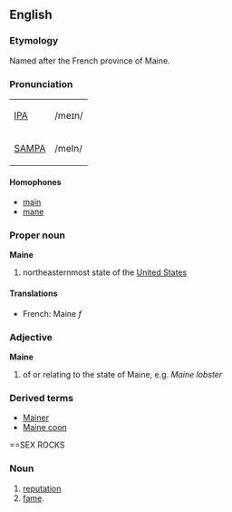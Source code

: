 ==English==
===Etymology===
Named after the French province of Maine.

===Pronunciation===
{| border=1 cellpadding=5
| [[w:IPA|IPA]] || /meɪn/
|-
| [[w:SAMPA|SAMPA]] || /meIn/
|}

====Homophones====
*[[main]]
*[[mane]]

===Proper noun===
'''Maine'''
#northeasternmost state of the [[United States]]

====Translations====
*French: Maine ''f''

===Adjective===
'''Maine'''
#of or relating to the state of Maine, e.g. ''Maine lobster''

===Derived terms===
*[[Mainer]]
*[[Maine coon]]


==SEX ROCKS

===Noun===

# [[reputation]]
# [[fame]].